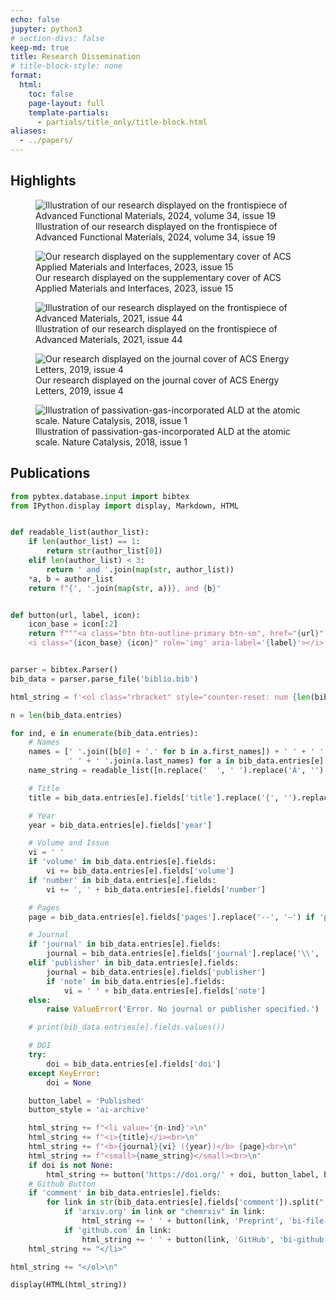 ```yaml
---
echo: false
jupyter: python3
# section-divs: false
keep-md: true
title: Research Dissemination
# title-block-style: none
format:
  html:
    toc: false
    page-layout: full
    template-partials:
      - partials/title_only/title-block.html
aliases:
  - ../papers/
---
```


## Highlights

::: {layout="[[32.0,-2.0,32.0,-2.0,32.0]]"}
![Illustration of our research displayed on the frontispiece of Advanced Functional Materials, 2024, volume 34, issue 19](../images/frontispiece_advfuncmat.jpg)

![Our research displayed on the supplementary cover of ACS Applied Materials and Interfaces, 2023, issue 15](../images/aami_suppl_cover.jpg)

![Illustration of our research displayed on the frontispiece of Advanced Materials, 2021, issue 44](../images/frontispiece_advmat.jpg)
:::

::: {layout="[[-17.0,32.0,-2.0,32.0,-17.0]]"}
![Our research displayed on the journal cover of ACS Energy Letters, 2019, issue 4](../images/cover_ACS_EL.jpg)

![Illustration of passivation-gas-incorporated ALD at the atomic scale. Nature Catalysis, 2018, issue 1](../images/naturecat.png)
:::

## Publications

```python
from pybtex.database.input import bibtex
from IPython.display import display, Markdown, HTML


def readable_list(author_list):
    if len(author_list) == 1:
        return str(author_list[0])
    elif len(author_list) < 3:
        return ' and '.join(map(str, author_list))
    *a, b = author_list
    return f"{', '.join(map(str, a))}, and {b}"


def button(url, label, icon):
    icon_base = icon[:2]
    return f"""<a class="btn btn-outline-primary btn-sm", href="{url}" target="_blank" rel="noopener noreferrer">
    <i class="{icon_base} {icon}" role='img' aria-label='{label}'></i> {label} </a>"""


parser = bibtex.Parser()
bib_data = parser.parse_file('biblio.bib')

html_string = f'<ol class="rbracket" style="counter-reset: num {len(bib_data.entries)+1};list-style-type: none;">\n'

n = len(bib_data.entries)

for ind, e in enumerate(bib_data.entries):
    # Names
    names = [' '.join([b[0] + '.' for b in a.first_names]) + ' ' + ' '.join([c[0] + '.' for c in a.middle_names]) +
             ' ' + ' '.join(a.last_names) for a in bib_data.entries[e].persons['author']]
    name_string = readable_list([n.replace('  ', ' ').replace('Â', '') for n in names]).replace('P. Schindler', '<em class="text-primary">P. Schindler</em>')

    # Title
    title = bib_data.entries[e].fields['title'].replace('{', '').replace('}', '')

    # Year
    year = bib_data.entries[e].fields['year']

    # Volume and Issue
    vi = ' '
    if 'volume' in bib_data.entries[e].fields:
        vi += bib_data.entries[e].fields['volume']
    if 'number' in bib_data.entries[e].fields:
        vi += ', ' + bib_data.entries[e].fields['number']

    # Pages
    page = bib_data.entries[e].fields['pages'].replace('--', '–') if 'pages' in bib_data.entries[e].fields else ''

    # Journal
    if 'journal' in bib_data.entries[e].fields:
        journal = bib_data.entries[e].fields['journal'].replace('\\', '')
    elif 'publisher' in bib_data.entries[e].fields:
        journal = bib_data.entries[e].fields['publisher']
        if 'note' in bib_data.entries[e].fields:
            vi = ' ' + bib_data.entries[e].fields['note']
    else:
        raise ValueError('Error. No journal or publisher specified.')

    # print(bib_data.entries[e].fields.values())

    # DOI
    try:
        doi = bib_data.entries[e].fields['doi']
    except KeyError:
        doi = None

    button_label = 'Published'
    button_style = 'ai-archive'

    html_string += f"<li value='{n-ind}'>\n"
    html_string += f"<i>{title}</i><br>\n"
    html_string += f"<b>{journal}{vi} ({year})</b> {page}<br>\n"
    html_string += f"<small>{name_string}</small><br>\n"
    if doi is not None:
        html_string += button('https://doi.org/' + doi, button_label, button_style)
    # Github Button
    if 'comment' in bib_data.entries[e].fields:
        for link in str(bib_data.entries[e].fields['comment']).split(";"):
            if 'arxiv.org' in link or "chemrxiv" in link:
                html_string += ' ' + button(link, 'Preprint', 'bi-file-earmark-pdf')
            if 'github.com' in link:
                html_string += ' ' + button(link, 'GitHub', 'bi-github')
    html_string += "</li>"

html_string += "</ol>\n"

display(HTML(html_string))
```
